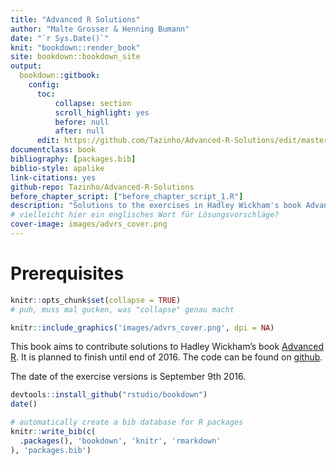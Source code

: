 ```yaml
--- 
title: "Advanced R Solutions"
author: "Malte Grosser & Henning Bumann"
date: "`r Sys.Date()`"
knit: "bookdown::render_book"
site: bookdown::bookdown_site
output:
  bookdown::gitbook:
    config:
      toc:
          collapse: section
          scroll_highlight: yes
          before: null
          after: null
      edit: https://github.com/Tazinho/Advanced-R-Solutions/edit/master/%s
documentclass: book
bibliography: [packages.bib]
biblio-style: apalike
link-citations: yes
github-repo: Tazinho/Advanced-R-Solutions
before_chapter_script: ["before_chapter_script_1.R"]
description: "Solutions to the exercises in Hadley Wickham's book Advanced R."
# vielleicht hier ein englisches Wort für Lösungsvorschläge?
cover-image: images/advrs_cover.png
---
```



# Prerequisites {-}

```r
knitr::opts_chunk$set(collapse = TRUE)
# puh, muss mal gucken, was "collapse" genau macht
```

```r
knitr::include_graphics('images/advrs_cover.png', dpi = NA)
```

This book aims to contribute solutions to Hadley Wickham's book [Advanced R](http://adv-r.had.co.nz/).
<!-- one set of solutions? -->
It is planned to finish until end of 2016. The code can be found on [github](https://github.com/Tazinho/Advanced-R-Solutions.git).
<!-- aktualisieren? -->

The date of the exercise versions is September 9th 2016.
<!-- "in Hadleys book" o.ä. einfügen? -->

```r
devtools::install_github("rstudio/bookdown")
date()
```


```r
# automatically create a bib database for R packages
knitr::write_bib(c(
  .packages(), 'bookdown', 'knitr', 'rmarkdown'
), 'packages.bib')
```
